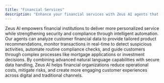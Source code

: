 ```yaml
---
title: "Financial Services"
description: "Enhance your financial services with Zeus AI agents that can provide personalized financial advice, automate transaction monitoring, detect fraud, and improve customer onboarding. Our secure, compliant solution helps financial institutions operate more efficiently."
---
```


Zeus AI empowers financial institutions to deliver more personalized service while strengthening security and compliance through intelligent automation. Our agents can analyze customer financial data to provide tailored product recommendations, monitor transactions in real-time to detect suspicious activities, automate routine compliance checks, and guide customers through complex processes like mortgage applications or investment decisions. By combining advanced natural language capabilities with secure data handling, Zeus AI helps financial organizations reduce operational costs, mitigate risks, and create more engaging customer experiences across digital and traditional channels. 